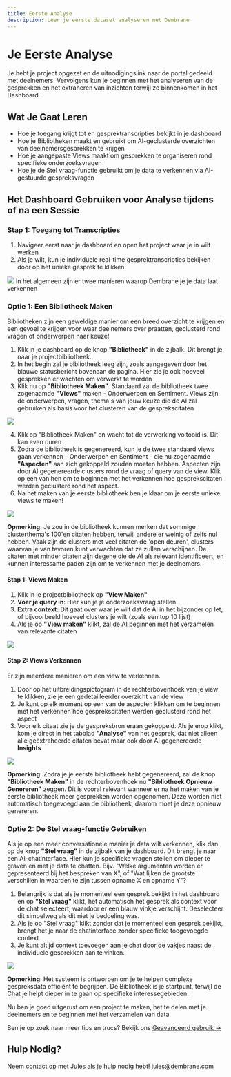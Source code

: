```yaml
---
title: Eerste Analyse
description: Leer je eerste dataset analyseren met Dembrane
---
```


# Je Eerste Analyse

Je hebt je project opgezet en de uitnodigingslink naar de portal gedeeld met deelnemers. Vervolgens kun je beginnen met het analyseren van de gesprekken en het extraheren van inzichten terwijl ze binnenkomen in het Dashboard.


## Wat Je Gaat Leren
- Hoe je toegang krijgt tot en gesprektranscripties bekijkt in je dashboard
- Hoe je Bibliotheken maakt en gebruikt om AI-geclusterde overzichten van deelnemersgesprekken te krijgen
- Hoe je aangepaste Views maakt om gesprekken te organiseren rond specifieke onderzoeksvragen
- Hoe je de Stel vraag-functie gebruikt om je data te verkennen via AI-gestuurde gespreksvragen


## Het Dashboard Gebruiken voor Analyse tijdens of na een Sessie

### Stap 1: Toegang tot Transcripties
1. Navigeer eerst naar je dashboard en open het project waar je in wilt werken
2. Als je wilt, kun je individuele real-time gesprektranscripties bekijken door op het unieke gesprek te klikken

![](/img15.png)
In het algemeen zijn er twee manieren waarop Dembrane je je data laat verkennen

### Optie 1: Een Bibliotheek Maken

Bibliotheken zijn een geweldige manier om een breed overzicht te krijgen en een gevoel te krijgen voor waar deelnemers over praatten, geclusterd rond vragen of onderwerpen naar keuze!

1. Klik in je dashboard op de knop **"Bibliotheek"** in de zijbalk. Dit brengt je naar je projectbibliotheek.
2. In het begin zal je bibliotheek leeg zijn, zoals aangegeven door het blauwe statusbericht bovenaan de pagina. Hier zie je ook hoeveel gesprekken er wachten om verwerkt te worden
3. Klik nu op **"Bibliotheek Maken"**. Standaard zal de bibliotheek twee zogenaamde **"Views"** maken - Onderwerpen en Sentiment. Views zijn de onderwerpen, vragen, thema's van jouw keuze die de AI zal gebruiken als basis voor het clusteren van de gesprekscitaten

![](/img16.png)

4. Klik op "Bibliotheek Maken" en wacht tot de verwerking voltooid is. Dit kan even duren
5. Zodra de bibliotheek is gegenereerd, kun je de twee standaard views gaan verkennen - Onderwerpen en Sentiment - die nu zogenaamde **"Aspecten"** aan zich gekoppeld zouden moeten hebben. Aspecten zijn door AI gegenereerde clusters rond de vraag of query van de view. Klik op een van hen om te beginnen met het verkennen hoe gesprekscitaten werden geclusterd rond het aspect.
6. Na het maken van je eerste bibliotheek ben je klaar om je eerste unieke views te maken!

![](/img19.png)

**Opmerking**: Je zou in de bibliotheek kunnen merken dat sommige clusterthema's 100'en citaten hebben, terwijl andere er weinig of zelfs nul hebben. Vaak zijn de clusters met veel citaten de 'open deuren', clusters waarvan je van tevoren kunt verwachten dat ze zullen verschijnen. De citaten met minder citaten zijn degene die de AI als relevant identificeert, en kunnen interessante paden zijn om te verkennen met je deelnemers.

#### Stap 1: Views Maken

1. Klik in je projectbibliotheek op **"View Maken"**
2. **Voer je query in**: Hier kun je je onderzoeksvraag stellen
3. **Extra context:** Dit gaat over waar je wilt dat de AI in het bijzonder op let, of bijvoorbeeld hoeveel clusters je wilt (zoals een top 10 lijst)
4. Als je op **"View maken"** klikt, zal de AI beginnen met het verzamelen van relevante citaten

![](/img20.png)

#### Stap 2: Views Verkennen

Er zijn meerdere manieren om een view te verkennen.

1. Door op het uitbreidingspictogram in de rechterbovenhoek van je view te klikken, zie je een gedetailleerder overzicht van de view
2. Je kunt op elk moment op een van de aspecten klikken om te beginnen met het verkennen hoe gesprekscitaten werden geclusterd rond het aspect
3. Voor elk citaat zie je de gespreksbron eraan gekoppeld. Als je erop klikt, kom je direct in het tabblad **"Analyse"** van het gesprek, dat niet alleen alle geëxtraheerde citaten bevat maar ook door AI gegenereerde **Insights**

![](/img21.png)


**Opmerking**: Zodra je je eerste bibliotheek hebt gegenereerd, zal de knop **"Bibliotheek Maken"** in de rechterbovenhoek nu **"Bibliotheek Opnieuw Genereren"** zeggen. Dit is vooral relevant wanneer er na het maken van je eerste bibliotheek meer gesprekken worden opgenomen. Deze worden niet automatisch toegevoegd aan de bibliotheek, daarom moet je deze opnieuw genereren.

### Optie 2: De Stel vraag-functie Gebruiken

Als je op een meer conversationele manier je data wilt verkennen, klik dan op de knop **"Stel vraag"** in de zijbalk van je dashboard. Dit brengt je naar een AI-chatinterface. Hier kun je specifieke vragen stellen om dieper te graven en met je data te chatten. Bijv. "Welke argumenten worden er gepresenteerd bij het bespreken van X", of "Wat lijken de grootste verschillen in waarden te zijn tussen opname X en opname Y"?

1. Belangrijk is dat als je momenteel een gesprek bekijkt in het dashboard en op **"Stel vraag"** klikt, het automatisch het gesprek als context voor de chat selecteert, waardoor er een blauw vinkje verschijnt. Deselecteer dit simpelweg als dit niet je bedoeling was.
2. Als je op "Stel vraag" klikt zonder dat je momenteel een gesprek bekijkt, brengt het je naar de chatinterface zonder specifieke toegevoegde context.
3. Je kunt altijd context toevoegen aan je chat door de vakjes naast de individuele gesprekken aan te vinken.

![](/img10.png)


**Opmerking**: Het systeem is ontworpen om je te helpen complexe gespreksdata efficiënt te begrijpen. De Bibliotheek is je startpunt, terwijl de Chat je helpt dieper in te gaan op specifieke interessegebieden.

Nu ben je goed uitgerust om een project te maken, het te delen met je deelnemers en te beginnen met het verzamelen van data.

Ben je op zoek naar meer tips en trucs? Bekijk ons [Geavanceerd gebruik →](docs/Advanced-use/index.en-US.mdx)

## Hulp Nodig?
Neem contact op met Jules als je hulp nodig hebt!
jules@dembrane.com 